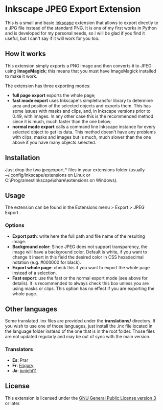 = Inkscape JPEG Export Extension =

This is a small and basic [http://inkscape.org Inkscape] extension that allows to export directly to a JPG file instead of the standard PNG. It is one of my first works in Python and is developed for my personal needs, so I will be glad if you find it useful, but I can't say if it will work for you too.

== How it works ==

This extension simply exports a PNG image and then converts it to JPEG using '''ImageMagick'''; this means that you must have ImageMagick installed to make it work.

The extension has three exporting modes:
* '''full page export''' exports the whole page;
* '''fast mode export''' uses Inkscape's simpletransfor library to determine area and position of the selected objects and exports them. This has some issues with masks and clips, and, in Inkscape versions prior to 0.49, with images. In any other case this is the recommended method since it is much, much faster than the one below;
* '''normal mode export''' calls a command line Inkscape instance for every selected object to get its data. This method doesn't have any problems with clips, masks and images but is much, much slower than the one above if you have many objects selected.

== Installation ==

Just drop the two jpegexport.* files in your extensions folder (usually ~/.config/inkscape/extensions on Linux or C:\Programes\Inkscape\share\extensions on Windows).

== Usage ==

The extension can be found in the Extensions menu > Export > JPEG Export.

=== Options ===

* '''Export path''': write here the full path and file name of the resulting image.
* '''Background color''': Since JPEG does not support transparency, the image will have a background color. Default is white, if you want to change it insert in this field the desired color in CSS hexadecimal notation (e.g. #000000 for black).
* '''Export whole page''': check this if you want to export the whole page instead of a selection.
* '''Fast export''': use the fast or the normal export mode (see above for details). It is recommended to always check this box unless you are using masks or clips. This option has no effect if you are exporting the whole page.

== Other languages ==

Some translated .inx files are provided under the '''translations/''' directory. If you wish to use one of those languages, just install the .inx file located in the language folder instead of the one that is in the root folder. Those files are not updated regularly and may be out of sync with the main version.

=== Translators ===
* '''Es''': Prar
* '''Fr''': [https://inkscape.org/fr/~Frigory Frigory]
* '''Ja''': [https://github.com/junichi11 junichi11]

== License ==

This extension is licensed under the [https://www.gnu.org/licenses/gpl-3.0.en.html GNU General Public License version 3] or later.
